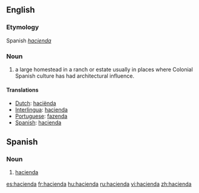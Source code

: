 ==English==

===Etymology===
Spanish ''[[hacienda]]''

===Noun===
#a large homestead in a ranch or estate usually in places where Colonial Spanish culture has had architectural influence.

==== Translations ====
*[[Dutch]]: [[haciënda]]
*[[Interlingua]]: [[hacienda]]
*[[Portuguese]]: [[fazenda]]
*[[Spanish]]: [[hacienda]]

==Spanish==
===Noun===
# [[hacienda]]

[[es:hacienda]]
[[fr:hacienda]]
[[hu:hacienda]]
[[ru:hacienda]]
[[vi:hacienda]]
[[zh:hacienda]]